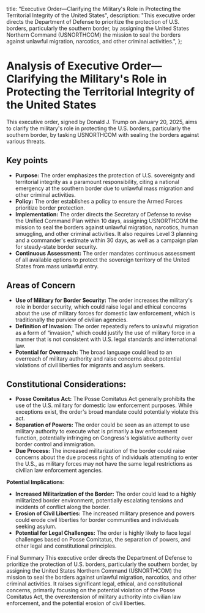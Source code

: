   title:
    "Executive Order—Clarifying the Military's Role in Protecting the Territorial Integrity of the United States",
  description:
    "This executive order directs the Department of Defense to prioritize the protection of U.S. borders, particularly the southern border, by assigning the United States Northern Command (USNORTHCOM) the mission to seal the borders against unlawful migration, narcotics, and other criminal activities.",
};

# Analysis of Executive Order—Clarifying the Military's Role in Protecting the Territorial Integrity of the United States

This executive order, signed by Donald J. Trump on January 20, 2025, aims to clarify the military's role in protecting the U.S. borders, particularly the southern border, by tasking USNORTHCOM with sealing the borders against various threats.

## Key points

- **Purpose:** The order emphasizes the protection of U.S. sovereignty and territorial integrity as a paramount responsibility, citing a national emergency at the southern border due to unlawful mass migration and other criminal activities.
- **Policy:** The order establishes a policy to ensure the Armed Forces prioritize border protection.
- **Implementation:** The order directs the Secretary of Defense to revise the Unified Command Plan within 10 days, assigning USNORTHCOM the mission to seal the borders against unlawful migration, narcotics, human smuggling, and other criminal activities. It also requires Level 3 planning and a commander's estimate within 30 days, as well as a campaign plan for steady-state border security.
- **Continuous Assessment:** The order mandates continuous assessment of all available options to protect the sovereign territory of the United States from mass unlawful entry.

## Areas of Concern

- **Use of Military for Border Security:** The order increases the military's role in border security, which could raise legal and ethical concerns about the use of military forces for domestic law enforcement, which is traditionally the purview of civilian agencies.
- **Definition of Invasion:** The order repeatedly refers to unlawful migration as a form of “invasion,” which could justify the use of military force in a manner that is not consistent with U.S. legal standards and international law.
- **Potential for Overreach:** The broad language could lead to an overreach of military authority and raise concerns about potential violations of civil liberties for migrants and asylum seekers.

## Constitutional Considerations:

- **Posse Comitatus Act:** The Posse Comitatus Act generally prohibits the use of the U.S. military for domestic law enforcement purposes. While exceptions exist, the order's broad mandate could potentially violate this act.
- **Separation of Powers:** The order could be seen as an attempt to use military authority to execute what is primarily a law enforcement function, potentially infringing on Congress's legislative authority over border control and immigration.
- **Due Process:** The increased militarization of the border could raise concerns about the due process rights of individuals attempting to enter the U.S., as military forces may not have the same legal restrictions as civilian law enforcement agencies.

**Potential Implications:**

- **Increased Militarization of the Border:** The order could lead to a highly militarized border environment, potentially escalating tensions and incidents of conflict along the border.
- **Erosion of Civil Liberties:** The increased military presence and powers could erode civil liberties for border communities and individuals seeking asylum.
- **Potential for Legal Challenges:** The order is highly likely to face legal challenges based on Posse Comitatus, the separation of powers, and other legal and constitutional principles.

Final Summary
This executive order directs the Department of Defense to prioritize the protection of U.S. borders, particularly the southern border, by assigning the United States Northern Command (USNORTHCOM) the mission to seal the borders against unlawful migration, narcotics, and other criminal activities. It raises significant legal, ethical, and constitutional concerns, primarily focusing on the potential violation of the Posse Comitatus Act, the overextension of military authority into civilian law enforcement, and the potential erosion of civil liberties.
